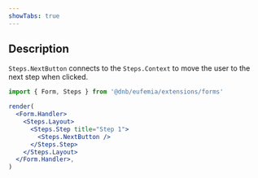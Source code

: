 ```yaml
---
showTabs: true
---
```


## Description

`Steps.NextButton` connects to the `Steps.Context` to move the user to the next step when clicked.

```jsx
import { Form, Steps } from '@dnb/eufemia/extensions/forms'

render(
  <Form.Handler>
    <Steps.Layout>
      <Steps.Step title="Step 1">
        <Steps.NextButton />
      </Steps.Step>
    </Steps.Layout>
  </Form.Handler>,
)
```
